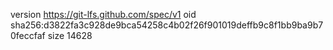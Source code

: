 version https://git-lfs.github.com/spec/v1
oid sha256:d3822fa3c928de9bca54258c4b02f26f901019deffb9c8f1bb9ba9b70feccfaf
size 14628
